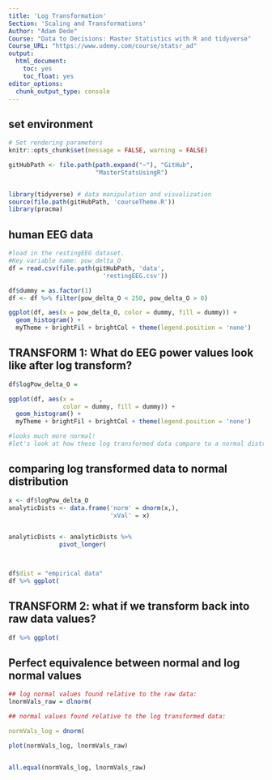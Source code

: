 ```yaml
---
title: 'Log Transformation'
Section: 'Scaling and Transformations'
Author: "Adam Dede"
Course: "Data to Decisions: Master Statistics with R and tidyverse"
Course_URL: "https://www.udemy.com/course/statsr_ad" 
output:
  html_document:
    toc: yes
    toc_float: yes
editor_options:
  chunk_output_type: console
---
```



## set environment

```r

# Set rendering parameters
knitr::opts_chunk$set(message = FALSE, warning = FALSE)

gitHubPath <- file.path(path.expand("~"), "GitHub", 
                        "MasterStatsUsingR")


library(tidyverse) # data manipulation and visualization
source(file.path(gitHubPath, 'courseTheme.R'))
library(pracma)

```

## human EEG data 

```r
#load in the restingEEG dataset. 
#Key variable name: pow_delta_O
df = read.csv(file.path(gitHubPath, 'data',
                          'restingEEG.csv'))

df$dummy = as.factor(1) 
df <- df %>% filter(pow_delta_O < 250, pow_delta_O > 0)

ggplot(df, aes(x = pow_delta_O, color = dummy, fill = dummy)) + 
  geom_histogram() + 
  myTheme + brightFil + brightCol + theme(legend.position = 'none')

```

## TRANSFORM 1: What do EEG power values look like after log transform? 

```r

df$logPow_delta_O = 

ggplot(df, aes(x =       , 
               color = dummy, fill = dummy)) + 
  geom_histogram() + 
  myTheme + brightFil + brightCol + theme(legend.position = 'none')

#looks much more normal! 
#let's look at how these log transformed data compare to a normal distribution

```

## comparing log transformed data to normal distribution 

```r


x <- df$logPow_delta_O
analyticDists <- data.frame('norm' = dnorm(x,), 
                            'xVal' = x)


analyticDists <- analyticDists %>% 
              pivot_longer(



df$dist = "empirical data"
df %>% ggplot(

```



## TRANSFORM 2: what if we transform back into raw data values? 

```r

df %>% ggplot(


```

## Perfect equivalence between normal and log normal values

```r

## log normal values found relative to the raw data: 
lnormVals_raw = dlnorm(

## normal values found relative to the log transformed data: 

normVals_log = dnorm(

plot(normVals_log, lnormVals_raw)


all.equal(normVals_log, lnormVals_raw)

```

